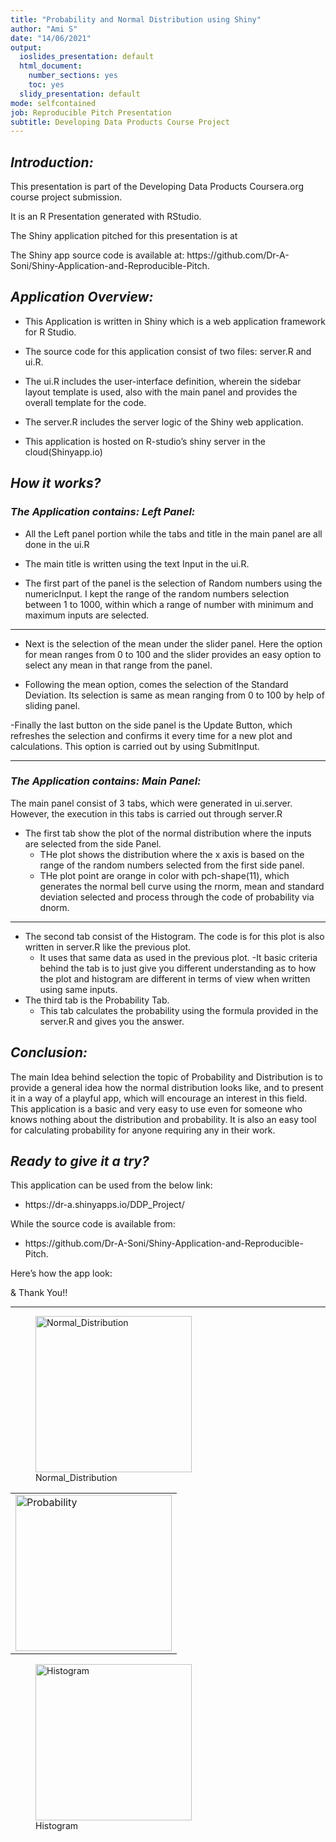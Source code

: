 ```yaml
---
title: "Probability and Normal Distribution using Shiny"
author: "Ami S"
date: "14/06/2021"
output:
  ioslides_presentation: default
  html_document:
    number_sections: yes
    toc: yes
  slidy_presentation: default
mode: selfcontained
job: Reproducible Pitch Presentation
subtitle: Developing Data Products Course Project
---
```


## ***Introduction:***

This presentation is part of the Developing Data Products Coursera.org course project submission.

It is an R Presentation generated with RStudio.

The Shiny application pitched for this presentation is at 


The Shiny app source code is available at:
https://github.com/Dr-A-Soni/Shiny-Application-and-Reproducible-Pitch.

## ***Application Overview:***

- This Application is written in Shiny which is a web application framework for R Studio.

- The source code for this application consist of two files: server.R and ui.R.

- The ui.R includes the user-interface definition, wherein the sidebar layout template
is used, also with the main panel and provides the overall template for the code.

- The server.R includes the server logic of the Shiny web application.

- This application is hosted on R-studio's shiny server in the cloud(Shinyapp.io)

## ***How it works?***
###  ***The Application contains: Left Panel:***

- All the Left panel portion while the tabs and title in the main panel are all done in the ui.R

- The main title is written using the text Input in the ui.R.

- The first part of the panel is the selection of Random numbers using the
numericInput. I kept the range of the random numbers selection between 1 to 1000,
within which a range of number with minimum and maximum inputs are selected.

----

- Next is the selection of the mean under the slider panel. Here the option
for mean ranges from 0 to 100 and the slider provides an easy option to select 
any mean in that range from the panel.

- Following the mean option, comes the selection of the Standard Deviation. Its
selection is same as mean ranging from 0 to 100 by help of sliding panel.

-Finally the last button on the side panel is the Update Button, which refreshes
the selection and confirms it every time for a new plot and calculations. This 
option is carried out by using SubmitInput.

----

###  ***The Application contains: Main Panel:***

The main panel consist of 3 tabs, which were generated in ui.server. However,
the execution in this tabs is carried out through server.R

- The first tab show the plot of the normal distribution where the inputs are 
selected from the side Panel.
  - THe plot shows the distribution where the x axis is based on the range of the 
  random numbers selected from the first side panel.
  - THe plot point are orange in color with pch-shape(11), which generates the 
  normal bell curve using the rnorm, mean and standard deviation selected and process
  through the code of probability via dnorm.
  
---- 
  
- The second tab consist of the Histogram. The code is for this plot is also 
written in server.R like the previous plot.
  - It uses that same data as used in the previous plot. 
  -It basic criteria behind the tab is to just give you different understanding 
  as to how the plot and histogram are different in terms of view when written
  using same inputs.
  
- The third tab is the Probability Tab. 
  - This tab calculates the probability using the formula provided in the
  server.R and gives  you the answer.
  

## ***Conclusion:***
  
  The main Idea behind selection the topic of Probability and Distribution 
  is to provide a general idea how the normal distribution looks like, and 
  to present it in a way of a playful app, which will encourage an interest in 
  this field.
  This application is a basic and very easy to use even for someone who knows
  nothing about the  distribution and probability.
  It is also an easy tool for calculating probability for anyone requiring any
  in their work.
  

## ***Ready to give it a try?***

This application can be used from the below link:

  - https://dr-a.shinyapps.io/DDP_Project/

While the source code is available from:

  - https://github.com/Dr-A-Soni/Shiny-Application-and-Reproducible-Pitch.

Here's how the app look:

& Thank You!!

----

![Normal_Distribution](C:/users/admin/OneDrive/Desktop/shinyapp2.png){fig.width=250, height=250}


----
![Probability](C:/users/admin/OneDrive/Desktop/shinyapp3.png){fig.width=200, height=250}
----
![Histogram](C:/users/admin/OneDrive/Desktop/shinyapp1.png){fig.width=200, height=250}

